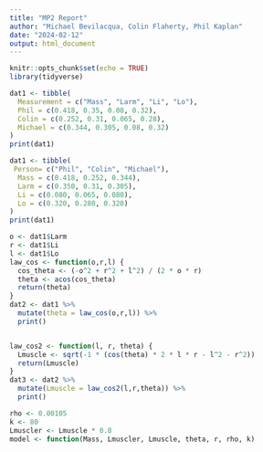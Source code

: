 ```yaml
---
title: "MP2 Report"
author: "Michael Bevilacqua, Colin Flaherty, Phil Kaplan"
date: "2024-02-12"
output: html_document
---
```


```r
knitr::opts_chunk$set(echo = TRUE)
library(tidyverse)
```

```r
dat1 <- tibble(
  Measurement = c("Mass", "Larm", "Li", "Lo"),
  Phil = c(0.418, 0.35, 0.08, 0.32),
  Colin = c(0.252, 0.31, 0.065, 0.28),
  Michael = c(0.344, 0.305, 0.08, 0.32)
)
print(dat1)
```

```r
dat1 <- tibble(
 Person= c("Phil", "Colin", "Michael"),
  Mass = c(0.418, 0.252, 0.344),
  Larm = c(0.350, 0.31, 0.305),
  Li = c(0.080, 0.065, 0.080),
  Lo = c(0.320, 0.280, 0.320)
)
print(dat1)

o <- dat1$Larm
r <- dat1$Li
l <- dat1$Lo
law_cos <- function(o,r,l) {
  cos_theta <- (-o^2 + r^2 + l^2) / (2 * o * r)
  theta <- acos(cos_theta)
  return(theta)
}
dat2 <- dat1 %>% 
  mutate(theta = law_cos(o,r,l)) %>% 
  print()


law_cos2 <- function(l, r, theta) {
  Lmuscle <- sqrt(-1 * (cos(theta) * 2 * l * r - l^2 - r^2))
  return(Lmuscle)
}
dat3 <- dat2 %>% 
  mutate(Lmuscle = law_cos2(l,r,theta)) %>% 
  print()

rho <- 0.00105
k <- 80
Lmuscler <- Lmuscle * 0.8
model <- function(Mass, Lmuscler, Lmuscle, theta, r, rho, k)



```

